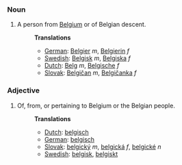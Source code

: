 ===Noun===
#A person from [[Belgium]] or of Belgian descent.
#:'''Translations'''
#:*[[German]]: [[Belgier]] ''m'', [[Belgierin]] ''f''
#:*[[Swedish]]: [[Belgisk]] ''m'', [[Belgiska]] ''f''
#:*[[Dutch]]: [[Belg]] ''m'', [[Belgische]] ''f''
#:*[[Slovak]]: [[Belgičan]] ''m'', [[Belgičanka]] ''f''

===Adjective===
#Of, from, or pertaining to Belgium or the Belgian people.
#:'''Translations'''
#:*[[Dutch]]: [[belgisch]]
#:*[[German]]: [[belgisch]]
#:*[[Slovak]]: [[belgický]] ''m'', [[belgická]] ''f'', [[belgické]] ''n''
#:*[[Swedish]]: [[belgisk]], [[belgiskt]]